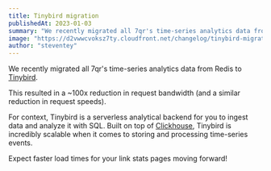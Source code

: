 ```yaml
---
title: Tinybird migration
publishedAt: 2023-01-03
summary: "We recently migrated all 7qr's time-series analytics data from Redis to Tinybird, which resulted in a ~100x reduction in request speeds"
image: "https://d2vwwcvoksz7ty.cloudfront.net/changelog/tinybird-migration.png"
author: "steventey"
---
```


We recently migrated all 7qr's time-series analytics data from Redis to [Tinybird](https://www.tinybird.co/).

This resulted in a ~100x reduction in request bandwidth (and a similar reduction in request speeds).

For context, Tinybird is a serverless analytical backend for you to ingest data and analyze it with SQL. Built on top of [Clickhouse](https://github.com/ClickHouse/ClickHouse), Tinybird is incredibly scalable when it comes to storing and processing time-series events.

Expect faster load times for your link stats pages moving forward!

